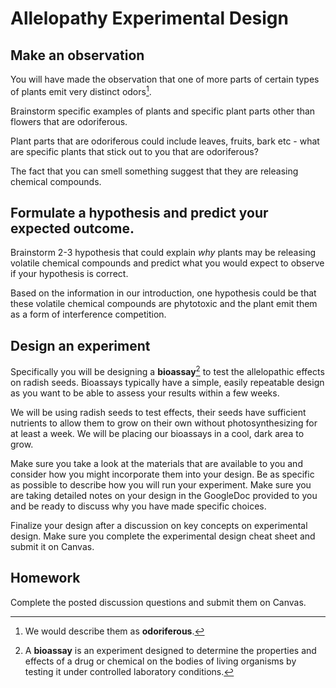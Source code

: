 # Allelopathy Experimental Design {#sec-allelopathy-experimental-design}

## Make an observation

You will have made the observation that one of more parts of certain types of plants emit very distinct odors[^06_allelopathy-design-1].

[^06_allelopathy-design-1]: We would describe them as **odoriferous**.

::: {.callout-tip title="Give it a try"}
Brainstorm specific examples of plants and specific plant parts other than flowers that are odoriferous.
:::

::: {.callout-note title="Answer" collapse="true"}
Plant parts that are odoriferous could include leaves, fruits, bark etc - what are specific plants that stick out to you that are odoriferous?
:::

The fact that you can smell something suggest that they are releasing chemical compounds.

## Formulate a hypothesis and predict your expected outcome.

::: {.callout-tip title="Give it a try"}
Brainstorm 2-3 hypothesis that could explain *why* plants may be releasing volatile chemical compounds and predict what you would expect to observe if your hypothesis is correct.
:::

::: {.callout-note title="Answer" collapse="true"}
Based on the information in our introduction, one hypothesis could be that these volatile chemical compounds are phytotoxic and the plant emit them as a form of interference competition.
:::

## Design an experiment

Specifically you will be designing a **bioassay**[^06_allelopathy-design-2] to test the allelopathic effects on radish seeds. Bioassays typically have a simple, easily repeatable design as you want to be able to assess your results within a few weeks.

[^06_allelopathy-design-2]: A **bioassay** is an experiment designed to determine the properties and effects of a drug or chemical on the bodies of living organisms by testing it under controlled laboratory conditions.

We will be using radish seeds to test effects, their seeds have sufficient nutrients to allow them to grow on their own without photosynthesizing for at least a week. We will be placing our bioassays in a cool, dark area to grow.

Make sure you take a look at the materials that are available to you and consider how you might incorporate them into your design. Be as specific as possible to describe how you will run your experiment. Make sure you are taking detailed notes on your design in the GoogleDoc provided to you and be ready to discuss why you have made specific choices.

Finalize your design after a discussion on key concepts on experimental design. Make sure you complete the experimental design cheat sheet and submit it on Canvas.

## Homework

Complete the posted discussion questions and submit them on Canvas.
